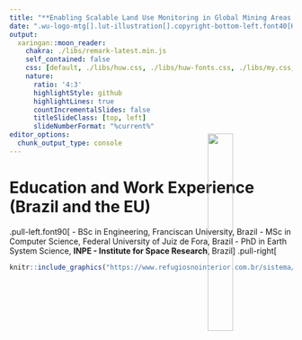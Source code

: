 ```yaml
---
title: "**Enabling Scalable Land Use Monitoring in Global Mining Areas Based on Satellites and AI**"
date: ".wu-logo-mtg[].lut-illustration[].copyright-bottom-left.font40[Host Institution: China University of Mining and Technology, CUMT, Xuzhou]"
output: 
  xaringan::moon_reader:
    chakra: ./libs/remark-latest.min.js
    self_contained: false
    css: [default, ./libs/huw.css, ./libs/huw-fonts.css, ./libs/my.css, ./libs/tachyons-min.css]
    nature:
      ratio: '4:3'
      highlightStyle: github
      highlightLines: true
      countIncrementalSlides: false
      titleSlideClass: [top, left]
      slideNumberFormat: "%current%"
editor_options:
  chunk_output_type: console
---
```

<style type="text/css">
  a {
    color: inherit;
    text-decoration: none; /* Optional: Remove underline if desired */
  }
  .bg_map {
    position: relative;
    z-index: 1;
  }
  .bg_map::before {    
        content: "";
        background-image: url('./img/outreach.png');
        background-size: contain;
        position: absolute;
        top: 0px;
        right: 0px;
        bottom: 0px;
        left: 0px;
        opacity: 0.4;
        z-index: -1;
  }
</style>

# Education and Work Experience (Brazil and the EU)

.pull-left.font90[
- BSc in Engineering, Franciscan University, Brazil
- MSc in Computer Science, Federal University of Juiz de Fora, Brazil
- PhD in Earth System Science, **INPE - Institute for Space Research**, Brazil
]
.pull-right[
```r
knitr::include_graphics("https://www.refugiosnointerior.com.br/sistema/_lib/file/img/lugar/6027/capa_instituto_nacional_de_pesquisas_espaciais(1).webp")
```
<div style="position: relative; height: 100%;">
  <img src="https://upload.wikimedia.org/wikipedia/commons/8/84/Inpelogo.png" 
       style="position: absolute; top: -260px; right: 0px; width: 30%;" />
</div>
]

--

## .font80.font-huw-red-light[10 years of work experience in the EU, in Austria, Germany, and Sweden]
.pull-left[
```r
knitr::include_graphics("https://iiasa.ac.at/sites/default/files/styles/social_media/public/2021-11/15300419120_ce7fc56b9a_c.jpg?itok=D74B29jL")
```
### .font80[IIASA International Institute for Applied Systems Analysis]
]
.pull-right[
```r
knitr::include_graphics("https://www.wu.ac.at//fileadmin/wu/_processed_/9/e/csm_LC_aussen_12f50b2a93.jpg")
```
### .font80[WU Vienna University of Economics and Business]
]

---

# Major Academic Achievements

.pull-left[
**Scientific Software and Data**
<a href="https://www.scimagojr.com/journalsearch.php?q=12137&amp;tip=sid&amp;exact=no" title="SCImago Journal &amp; Country Rank">
    <img border="0" src="https://www.scimagojr.com/journal_img.php?id=12137" alt="SCImago Journal &amp; Country Rank" width="120" />
</a>
<a href="https://www.scimagojr.com/journalsearch.php?q=21100451321&amp;tip=sid&amp;exact=no" title="SCImago Journal &amp; Country Rank">
    <img border="0" src="https://www.scimagojr.com/journal_img.php?id=21100451321" alt="SCImago Journal &amp; Country Rank" width="120" />
</a>
<br><br>
```r
knitr::include_graphics("https://www.victor-maus.com/assets/talks/20240530-lut/img/dtwsat.png")
```
<br>
```r
knitr::include_graphics("https://www.victor-maus.com/assets/talks/20240530-lut/img/sits-color.png")
```
<br>
```r
knitr::include_graphics("./img/sci-data-maus2020.png")
```
]

--

.pull-right[
**Insights on Global Mining Impacts**
<a href="https://www.scimagojr.com/journalsearch.php?q=21206&amp;tip=sid&amp;exact=no" title="SCImago Journal &amp; Country Rank">
    <img border="0" src="https://www.scimagojr.com/journal_img.php?id=21206" alt="SCImago Journal &amp; Country Rank" width="120" />
</a>
<a href="https://www.scimagojr.com/journalsearch.php?q=21121&amp;tip=sid&amp;exact=no" title="SCImago Journal &amp; Country Rank">
    <img border="0" src="https://www.scimagojr.com/journal_img.php?id=21121" alt="SCImago Journal &amp; Country Rank" width="120" />
</a>
<br><br>
```r
knitr::include_graphics("https://www.victor-maus.com/assets/talks/20240522-oecd-eo/img/maus2024-nature.png")
```
<br>
```r
knitr::include_graphics("https://www.victor-maus.com/assets/talks/20240530-lut/img/pnas-sonter2023.png")
```
<br>
```r
knitr::include_graphics("https://www.victor-maus.com/assets/talks/20240530-lut/img/pnas-giljum2022.png")
```
]



---
class: bg_map

# Academic Influence

## International Recognition
 - .font110[Young Scientist Award from the International Society for Mine Surveying]
 - .font110[WU-Vienna's Researcher of the Month, January 2022]

## Third Mission (transfer of academic knowledge)
- .font110[**OECD** Forum on Responsible Mineral Supply Chains]
- .font110[**UNEP** Workshop on Remote Sensing to Detect Illegal Mining]
- .font110[**FAO** Crop Monitoring Under]
- .font110[**World Bank** Coal Mining Mapping]

## Media Coverage

- .font110[National and international coverage (e.g. **The Guardian** and **BBC**)]

<br><br>
.font-huw-red-light.font120[**My research on the impacts of mining has had global visibility**]

---
# Knowledge Gap

.pull-left[
```r
knitr::include_graphics("https://www.victor-maus.com/assets/talks/20240522-oecd-eo/img/maus2024-nature.png")
```
```r
knitr::include_graphics("https://www.victor-maus.com/assets/talks/20240522-oecd-eo/img/gap_grid_map.png")
```
]

.pull-right[
```r
knitr::include_graphics("https://media.nature.com/lw767/magazine-assets/d41586-023-04090-3/d41586-023-04090-3_26550018.png?as=webp")
```
]

.font-huw-red-light.font130[**
EO and AI open an opportunity to fill knowledge gaps in mining land use 
**]


 
.footnote-right[Source: [Maus & Werner, *Nature* 2024](http://doi.org/10.1038/d41586-023-04090-3)]

---
layout: false
class: clear, middle, inverse
background-image: url(https://www.victor-maus.com/assets/talks/2024-05-15-lut/img/global-mining-map.png)
background-size: cover

# .font120.center.bg-washed-blue.bw0.br3.pr3.font-dark[Current AI models for mapping mining land use do not generalize globally]

.footnote-right[.font-light.font120[[Maus et al. (2020, 2022) Nature Scientific Data](http://doi.org/10.1038/s41597-022-01547-4)]]

---
# Hypothesis

.font-huw-red-light.font110[**
  Integrating multimodal EO data with extensive global 
  training datasets can reliably expand the area of applicability 
  of AI models to map mining land use.
**]

--

# Innovative Approach

```r
knitr::include_graphics("./img/nsfc-project-overview.png")
```


---
# Feasibility

## PI's Solid Research Foundation

- Geoinformatics
- AI and big-EO data analytics
- Large labelled data collections
- Mining land use assessments
- Extensive international network of collaborators

--

## Excellent Research Team and Support from CUMT

- Researchers with a vast experience on satellite and mining
- Highly skilled MSc and PhD students to support the project
- Computing Center: high-performance computing clusters for AI
- "CUMT Nanhu" of AS-01 SAR satellite



<div style="position: relative; height: 100%;">
  <img src="./img/cumt-meeting-yang-victor.png" 
       style="position: absolute; top: -500px; right: 5px; width: 45%;" />
  <div class="font-huw-red-light" style="position: absolute; top: -500px; right: 0px; width: 45%; font-size: 130%; font-weight: bold">
    Research visit to the CUMT
  </div>
  <div class="font-dark" style="position: absolute; top: -285px; left: 660px; width: 45%; font-size: 60%; font-weight: bold">
    Nov 2023, Xuzhou, China
  </div>
  <img src="./img/as-01sar.png" 
       style="position: absolute; top: 20px; left: 0px; width: 45%;" />
  <img src="./img/cumt-ai.png" 
       style="position: absolute; top: 55px; left: 420px; width: 45%;" />
  <img src="./img/cumt-mining.png" 
       style="position: absolute; top: 0px; left: 420px; width: 45%;" />
</div>



---
class: title, no-number

# Thank you!
.lut-illustration-large[].wu-logo-mtg[].copyright-bottom-right.font60[June 27<sup>th</sup>, 2024]


.pull-left.left[
Dr Victor Maus<br>.font90[Institute for Ecological Economics<br>Vienna University of Economics and Business]<br>.font90[victor.maus@wu.ac.at]<br>.font90[<a href='https://vwmaus.github.io'>vwmaus.github.io</a>]<br>
<img src="./../img/qrcode_www.victor-maus.com.png" height="190"/>
]
